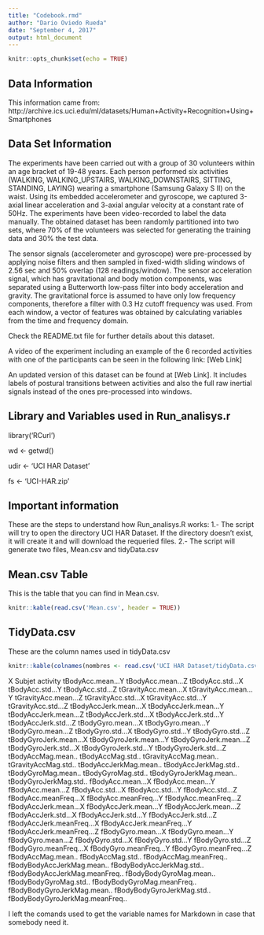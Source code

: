 ---
title: "Codebook.rmd"
author: "Dario Oviedo Rueda"
date: "September 4, 2017"
output: html_document
---

```{r setup, include=FALSE}
knitr::opts_chunk$set(echo = TRUE)
```

## Data Information

This information came from:
http://archive.ics.uci.edu/ml/datasets/Human+Activity+Recognition+Using+Smartphones


## Data Set Information
The experiments have been carried out with a group of 30 volunteers within an age bracket of 19-48 years. Each person performed six activities (WALKING, WALKING_UPSTAIRS, WALKING_DOWNSTAIRS, SITTING, STANDING, LAYING) wearing a smartphone (Samsung Galaxy S II) on the waist. Using its embedded accelerometer and gyroscope, we captured 3-axial linear acceleration and 3-axial angular velocity at a constant rate of 50Hz. The experiments have been video-recorded to label the data manually. The obtained dataset has been randomly partitioned into two sets, where 70% of the volunteers was selected for generating the training data and 30% the test data. 

The sensor signals (accelerometer and gyroscope) were pre-processed by applying noise filters and then sampled in fixed-width sliding windows of 2.56 sec and 50% overlap (128 readings/window). The sensor acceleration signal, which has gravitational and body motion components, was separated using a Butterworth low-pass filter into body acceleration and gravity. The gravitational force is assumed to have only low frequency components, therefore a filter with 0.3 Hz cutoff frequency was used. From each window, a vector of features was obtained by calculating variables from the time and frequency domain.

Check the README.txt file for further details about this dataset. 

A video of the experiment including an example of the 6 recorded activities with one of the participants can be seen in the following link: [Web Link]

An updated version of this dataset can be found at [Web Link]. It includes labels of postural transitions between activities and also the full raw inertial signals instead of the ones pre-processed into windows.




## Library and Variables used in Run_analisys.r
library('RCurl')

wd <- getwd()

udir <- 'UCI HAR Dataset'

fs <- 'UCI-HAR.zip'




## Important information
These are the steps to understand how Run_analisys.R works:
1.- The script will try to open the directory UCI HAR Dataset.
    If the directory doesn't exist, it will create it and will
    download the requeried files.
2.- The script will generate two files, Mean.csv and 
    tidyData.csv




## Mean.csv Table
This is the table that you can find in Mean.csv.
```{r}
knitr::kable(read.csv('Mean.csv', header = TRUE))
```



## TidyData.csv

These are the column names used in tidyData.csv

```{r echo=FALSE}
knitr::kable(colnames(nombres <- read.csv('UCI HAR Dataset/tidyData.csv', header = TRUE)))
```
X
Subjet
activity
tBodyAcc.mean...Y
tBodyAcc.mean...Z
tBodyAcc.std...X
tBodyAcc.std...Y
tBodyAcc.std...Z
tGravityAcc.mean...X
tGravityAcc.mean...Y
tGravityAcc.mean...Z
tGravityAcc.std...X
tGravityAcc.std...Y
tGravityAcc.std...Z
tBodyAccJerk.mean...X
tBodyAccJerk.mean...Y
tBodyAccJerk.mean...Z
tBodyAccJerk.std...X
tBodyAccJerk.std...Y
tBodyAccJerk.std...Z
tBodyGyro.mean...X
tBodyGyro.mean...Y
tBodyGyro.mean...Z
tBodyGyro.std...X
tBodyGyro.std...Y
tBodyGyro.std...Z
tBodyGyroJerk.mean...X
tBodyGyroJerk.mean...Y
tBodyGyroJerk.mean...Z
tBodyGyroJerk.std...X
tBodyGyroJerk.std...Y
tBodyGyroJerk.std...Z
tBodyAccMag.mean..
tBodyAccMag.std..
tGravityAccMag.mean..
tGravityAccMag.std..
tBodyAccJerkMag.mean..
tBodyAccJerkMag.std..
tBodyGyroMag.mean..
tBodyGyroMag.std..
tBodyGyroJerkMag.mean..
tBodyGyroJerkMag.std..
fBodyAcc.mean...X
fBodyAcc.mean...Y
fBodyAcc.mean...Z
fBodyAcc.std...X
fBodyAcc.std...Y
fBodyAcc.std...Z
fBodyAcc.meanFreq...X
fBodyAcc.meanFreq...Y
fBodyAcc.meanFreq...Z
fBodyAccJerk.mean...X
fBodyAccJerk.mean...Y
fBodyAccJerk.mean...Z
fBodyAccJerk.std...X
fBodyAccJerk.std...Y
fBodyAccJerk.std...Z
fBodyAccJerk.meanFreq...X
fBodyAccJerk.meanFreq...Y
fBodyAccJerk.meanFreq...Z
fBodyGyro.mean...X
fBodyGyro.mean...Y
fBodyGyro.mean...Z
fBodyGyro.std...X
fBodyGyro.std...Y
fBodyGyro.std...Z
fBodyGyro.meanFreq...X
fBodyGyro.meanFreq...Y
fBodyGyro.meanFreq...Z
fBodyAccMag.mean..
fBodyAccMag.std..
fBodyAccMag.meanFreq..
fBodyBodyAccJerkMag.mean..
fBodyBodyAccJerkMag.std..
fBodyBodyAccJerkMag.meanFreq..
fBodyBodyGyroMag.mean..
fBodyBodyGyroMag.std..
fBodyBodyGyroMag.meanFreq..
fBodyBodyGyroJerkMag.mean..
fBodyBodyGyroJerkMag.std..
fBodyBodyGyroJerkMag.meanFreq..



I left the comands used to get the variable names for Markdown in case that somebody need it.
